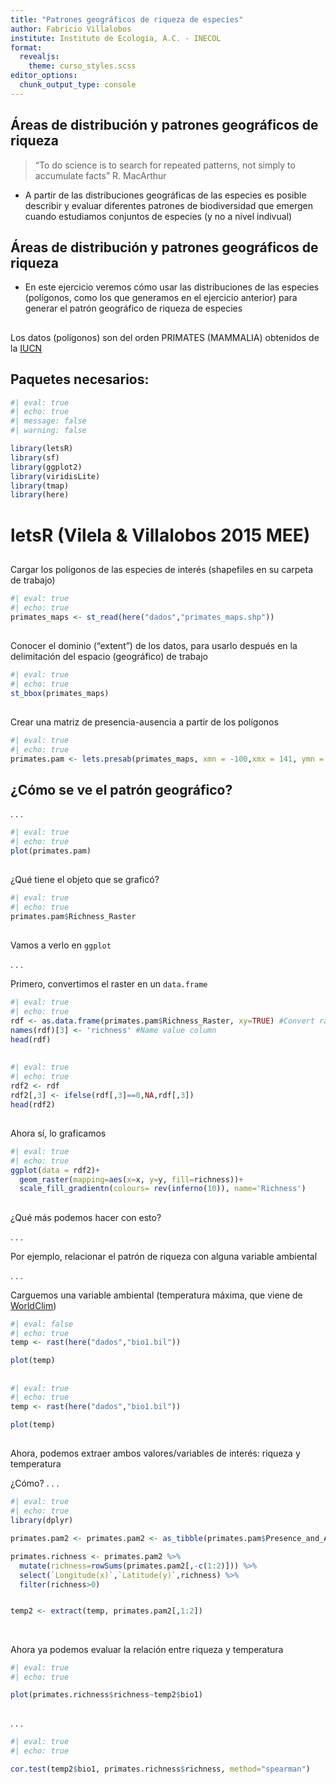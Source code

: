 ```yaml
---
title: "Patrones geográficos de riqueza de especies"
author: Fabricio Villalobos
institute: Instituto de Ecología, A.C. - INECOL
format:
  revealjs:
    theme: curso_styles.scss
editor_options: 
  chunk_output_type: console
---
```



## Áreas de distribución y patrones geográficos de riqueza

> "To do science is to search for repeated patterns, not simply to accumulate facts" R. MacArthur


-   A partir de las distribuciones geográficas de las especies es posible describir y evaluar diferentes patrones de biodiversidad que emergen cuando estudiamos conjuntos de especies (y no a nivel indivual)

## Áreas de distribución y patrones geográficos de riqueza

-   En este ejercicio veremos cómo usar las distribuciones de las especies (polígonos, como los que generamos en el ejercicio anterior) para generar el patrón geográfico de riqueza de especies


## 

Los datos (polígonos) son del orden PRIMATES (MAMMALIA) obtenidos de la [IUCN](https://www.iucnredlist.org/)

## Paquetes necesarios:

```r
#| eval: true
#| echo: true
#| message: false
#| warning: false

library(letsR)
library(sf)
library(ggplot2)
library(viridisLite)
library(tmap)
library(here)
```

# letsR (Vilela & Villalobos 2015 MEE)

## 

Cargar los polígonos de las especies de interés (shapefiles en su carpeta de trabajo)

```r
#| eval: true
#| echo: true
primates_maps <- st_read(here("dados","primates_maps.shp"))

```

##

Conocer el dominio ("extent") de los datos, para usarlo después en la delimitación del espacio (geográfico) de trabajo

```r
#| eval: true
#| echo: true
st_bbox(primates_maps)
```


## 

Crear una matriz de presencia-ausencia a partir de los polígonos

```r
#| eval: true
#| echo: true
primates.pam <- lets.presab(primates_maps, xmn = -100,xmx = 141, ymn = -35, ymx = 42, resol=1, count=T)
```

## ¿Cómo se ve el patrón geográfico?

. . .

```r
#| eval: true
#| echo: true
plot(primates.pam)
```

## 

¿Qué tiene el objeto que se graficó?

```r
#| eval: true
#| echo: true
primates.pam$Richness_Raster
```

## 

Vamos a verlo en `ggplot`

. . .

Primero, convertimos el raster en un `data.frame`

```r
#| eval: true
#| echo: true
rdf <- as.data.frame(primates.pam$Richness_Raster, xy=TRUE) #Convert raster to data.frame
names(rdf)[3] <- 'richness' #Name value column
head(rdf)
```

##
```r
#| eval: true
#| echo: true
rdf2 <- rdf
rdf2[,3] <- ifelse(rdf[,3]==0,NA,rdf[,3])
head(rdf2)

```

## 

Ahora sí, lo graficamos

```r
#| eval: true
#| echo: true
ggplot(data = rdf2)+
  geom_raster(mapping=aes(x=x, y=y, fill=richness))+
  scale_fill_gradientn(colours= rev(inferno(10)), name='Richness')
```

##

¿Qué más podemos hacer con esto?

. . . 

Por ejemplo, relacionar el patrón de riqueza con alguna variable ambiental 

. . .

Carguemos una variable ambiental (temperatura máxima, que viene de [WorldClim](https://www.worldclim.org))
```r
#| eval: false
#| echo: true
temp <- rast(here("dados","bio1.bil"))

plot(temp)
```

##
```r
#| eval: true
#| echo: true
temp <- rast(here("dados","bio1.bil"))

plot(temp)
```

##

Ahora, podemos extraer ambos valores/variables de interés: riqueza y temperatura

¿Cómo?
. . . 
```r
#| eval: true
#| echo: true
library(dplyr)

primates.pam2 <- primates.pam2 <- as_tibble(primates.pam$Presence_and_Absence_Matrix)

primates.richness <- primates.pam2 %>% 
  mutate(richness=rowSums(primates.pam2[,-c(1:2)])) %>% 
  select(`Longitude(x)`,`Latitude(y)`,richness) %>% 
  filter(richness>0)


temp2 <- extract(temp, primates.pam2[,1:2])
  
```

##
Ahora ya podemos evaluar la relación entre riqueza y temperatura

```r
#| eval: true
#| echo: true

plot(primates.richness$richness~temp2$bio1)
  
```

. . .

```r
#| eval: true
#| echo: true

cor.test(temp2$bio1, primates.richness$richness, method="spearman")
  
```